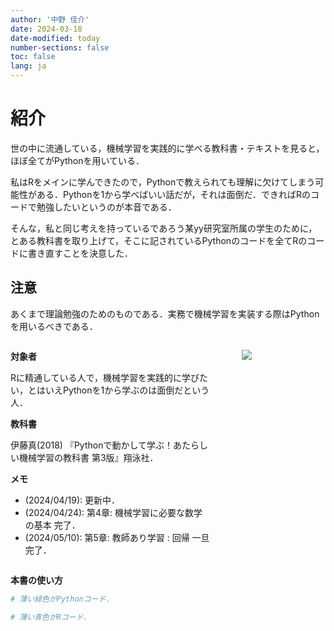 ```yaml
---
author: '中野 佳介'
date: 2024-03-18
date-modified: today
number-sections: false
toc: false
lang: ja
---
```


# 紹介 {.unnumbered}

世の中に流通している，機械学習を実践的に学べる教科書・テキストを見ると，ほぼ全てがPythonを用いている．

私はRをメインに学んできたので，Pythonで教えられても理解に欠けてしまう可能性がある．Pythonを1から学べばいい話だが，それは面倒だ．できればRのコードで勉強したいというのが本音である．

そんな，私と同じ考えを持っているであろう某yy研究室所属の学生のために，とある教科書を取り上げて，そこに記されているPythonのコードを全てRのコードに書き直すことを決意した．

:::{.callout-warning}
## 注意

あくまで理論勉強のためのものである．実務で機械学習を実装する際はPythonを用いるべきである．
:::

::::{.columns}

:::{.column width=69%}

**対象者**

Rに精通している人で，機械学習を実践的に学びたい，とはいえPythonを1から学ぶのは面倒だという人．

**教科書**

伊藤真(2018) 『Pythonで動かして学ぶ！あたらしい機械学習の教科書 第3版』翔泳社．

**メモ**

- (2024/04/19): 更新中．
- (2024/04/24): 第4章: 機械学習に必要な数学の基本 完了．
- (2024/05/10): 第5章: 教師あり学習 : 回帰 一旦完了．

:::

:::{.column width=2%}
:::

:::{.column width=29%}

![](https://www.seshop.com/static/images/product/25020/L.png)

:::

::::

**本書の使い方**

```python
# 薄い緑色がPythonコード．
```

```r
# 薄い青色がRコード．
```

